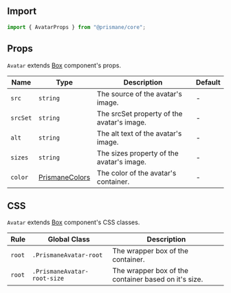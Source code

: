 ## Import

```js
import { AvatarProps } from "@prismane/core";
```

## Props

`Avatar` extends [Box](/docs/components-api/layout/box-api) component's props.

| Name     | Type                                                                | Description                                | Default |
| -------- | ------------------------------------------------------------------- | ------------------------------------------ | ------- |
| `src`    | `string`                                                            | The source of the avatar's image.          | -       |
| `srcSet` | `string`                                                            | The srcSet property of the avatar's image. | -       |
| `alt`    | `string`                                                            | The alt text of the avatar's image.        | -       |
| `sizes`  | `string`                                                            | The sizes property of the avatar's image.  | -       |
| `color`  | [PrismaneColors](/docs/getting-started/globals#prismanecolors-type) | The color of the avatar's container.       | -       |

## CSS

`Avatar` extends [Box](/docs/components-api/layout/box-api) component's CSS classes.

| Rule   | Global Class                | Description                                          |
| ------ | --------------------------- | ---------------------------------------------------- |
| `root` | `.PrismaneAvatar-root`      | The wrapper box of the container.                    |
| `root` | `.PrismaneAvatar-root-size` | The wrapper box of the container based on it's size. |
